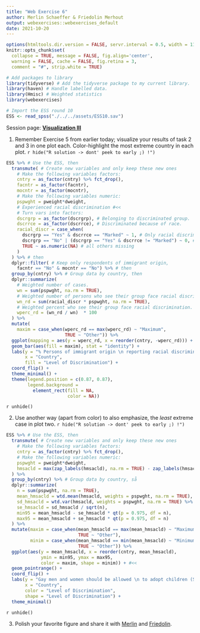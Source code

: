 ```yaml
---
title: "Web Exercise 6"
author: Merlin Schaeffer & Friedolin Merhout
output: webexercises::webexercises_default
date: 2021-10-20
---
```


```r
options(htmltools.dir.version = FALSE, servr.interval = 0.5, width = 115, digits = 2)
knitr::opts_chunk$set(
  collapse = TRUE, message = FALSE, fig.align='center',
  warning = FALSE, cache = FALSE, fig.retina = 3,
  comment = "#", strip.white = TRUE)

# Add packages to library
library(tidyverse) # Add the tidyverse package to my current library.
library(haven) # Handle labelled data.
library(Hmisc) # Weighted statistics
library(webexercises)

# Import the ESS round 10
ESS <- read_spss("./../../assets/ESS10.sav")
```

Session page: [**Visualization III**](#sessions)

1. Remember Exercise 5 from earlier today; visualize your results of task 2 and 3 in one plot each. Color-highlight the most extreme country in each plot. 
`r hide("R solution -> dont' peek to early ;) !")`
```r
ESS %>% # Use the ESS, then
  transmute( # Create new variables and only keep these new ones
    # Make the following variables factors:
    cntry = as_factor(cntry) %>% fct_drop(), 
    facntr = as_factor(facntr),
    mocntr = as_factor(mocntr),
    # Make the following variables numeric:
    pspwght = pweight*dweight,
    # Experienced racial discrimination #<<
    # Turn vars into factors:
    dscrgrp = as_factor(dscrgrp), # Belonging to discriminated group.
    dscrrce = as_factor(dscrrce), # Discriminated because of race.
    racial_discr = case_when(
      dscrgrp == "Yes" & dscrrce == "Marked" ~ 1, # Only racial discrimination counts as 1 #<<
      dscrgrp == "No" | (dscrgrp == "Yes" & dscrrce != "Marked") ~ 0, # No, or all other forms of discr. count as 0 #<<
      TRUE ~ as.numeric(NA) # all others missing
    ) 
  ) %>% # then
  dplyr::filter( # Keep only respondents of immigrant origin,
    facntr == "No" & mocntr == "No") %>% # then
  group_by(cntry) %>% # Group data by country, then
  dplyr::summarize(
    # Weighted number of cases.
    wn = sum(pspwght, na.rm = TRUE), 
    # Weighted number of persons who see their group face racial discrimination.
    wn_rd = sum(racial_discr * pspwght, na.rm = TRUE), 
    # Weighted percent who see their group face racial discrimination.
    wperc_rd = (wn_rd / wn)  * 100 
  ) %>%
  mutate(
    maxim = case_when(wperc_rd == max(wperc_rd) ~ "Maximum",
                      TRUE ~ "Other")) %>%
  ggplot(mapping = aes(y = wperc_rd, x = reorder(cntry, -wperc_rd))) + 
  geom_bar(aes(fill = maxim), stat = "identity") +
  labs(y = "% Persons of immigrant origin \n reporting racial discrimination",
       x = "Country",
       fill = "Level of Discrimination") +
  coord_flip() +
  theme_minimal() +
  theme(legend.position = c(0.87, 0.87),
        legend.background = 
          element_rect(fill = NA,
                       color = NA))
```
`r unhide()`

2. Use another way (apart from color) to also emphasize, the *least* extreme case in plot two.
`r hide("R solution -> dont' peek to early ;) !")`
```r
ESS %>% # Use the ESS, then
  transmute( # Create new variables and only keep these new ones
    # Make the following variables factors:
    cntry = as_factor(cntry) %>% fct_drop(), 
    # Make the following variables numeric:
    pspwght = pweight*dweight,
    hmsacld = max(zap_labels(hmsacld), na.rm = TRUE) - zap_labels(hmsacld),
  ) %>%
  group_by(cntry) %>% # Group data by country, så
  dplyr::summarize(
    n = sum(pspwght, na.rm = TRUE),
    mean_hmsacld = wtd.mean(hmsacld, weights = pspwght, na.rm = TRUE),
    sd_hmsacld = wtd.var(hmsacld, weights = pspwght, na.rm = TRUE) %>% sqrt(),
    se_hmsacld = sd_hmsacld / sqrt(n),
    min95 = mean_hmsacld - se_hmsacld * qt(p = 0.975, df = n),
    max95 = mean_hmsacld + se_hmsacld * qt(p = 0.975, df = n)
  ) %>%
  mutate(maxim = case_when(mean_hmsacld == max(mean_hmsacld) ~ "Maximum", #<<
                           TRUE ~ "Other"),
         minim = case_when(mean_hmsacld == min(mean_hmsacld) ~ "Minimum", #<<
                           TRUE ~ "Other")) %>%
  ggplot(aes(y = mean_hmsacld, x = reorder(cntry, mean_hmsacld), 
             ymin = min95, ymax = max95,
             color = maxim, shape = minim)) + #<<
  geom_pointrange() +
  coord_flip() +
  labs(y = "Gay men and women should be allowed \n to adopt children (Scale 1 to 5)",
       x = "Country",
       color = "Level of Discrimination",
       shape = "Level of Discrimination") +
  theme_minimal()
```
`r unhide()`

3. Polish your favorite figure and share it with [Merlin](mailto:mesc@soc.ku.dk) and [Friedolin](mailto:fmerhout@soc.ku.dk).
